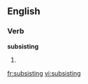 ==English==
===Verb===
'''subsisting'''

#{{present participle of|[[subsist]]}}

[[fr:subsisting]]
[[vi:subsisting]]